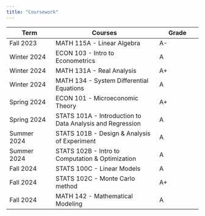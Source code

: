 ```yaml
---
title: "Coursework"
---
```


| Term       | Courses                   | Grade  |
|------------|---------------------------|-----------|
| Fall 2023  | MATH 115A - Linear Algebra| A- |
| Winter 2024| ECON 103 - Intro to Econometrics| A |
| Winter 2024| MATH 131A - Real Analysis | A+ |
| Winter 2024| MATH 134 - System Differential Equations | A |
| Spring 2024| ECON 101 - Microeconomic Theory | A+ |
| Spring 2024| STATS 101A - Introduction to Data Analysis and Regression | A |
| Summer 2024| STATS 101B  - Design & Analysis of Experiment | A |
| Summer 2024| STATS 102B  - Intro to Computation & Optimization | A |
| Fall 2024| STATS 100C  - Linear Models | A |
| Fall 2024| STATS 102C  - Monte Carlo method | A+ |
| Fall 2024| MATH 142  - Mathematical Modeling | A |